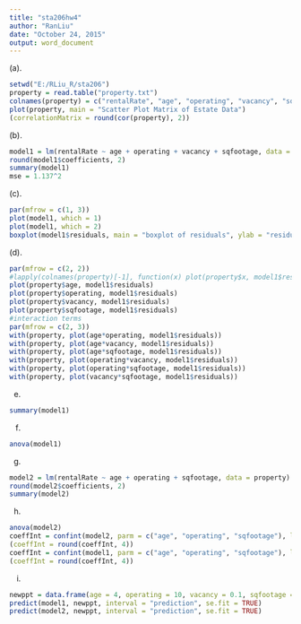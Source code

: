 ---
title: "sta206hw4"
author: "RanLiu"
date: "October 24, 2015"
output: word_document
---
(a). 
```{r, fig.width = 15, fig.height = 10}
setwd("E:/RLiu_R/sta206")
property = read.table("property.txt")
colnames(property) = c("rentalRate", "age", "operating", "vacancy", "sqfootage")
plot(property, main = "Scatter Plot Matrix of Estate Data")
(correlationMatrix = round(cor(property), 2))
```

(b).
```{r}
model1 = lm(rentalRate ~ age + operating + vacancy + sqfootage, data = property)
round(model1$coefficients, 2)
summary(model1)
mse = 1.137^2
```

(c).
```{r, fig.width = 15, fig.height = 10}
par(mfrow = c(1, 3))
plot(model1, which = 1)
plot(model1, which = 2)
boxplot(model1$residuals, main = "boxplot of residuals", ylab = "residuals value", xlab = "residuals")
```

(d).
```{r, fig.width = 15, fig.height = 10}
par(mfrow = c(2, 2))
#lapply(colnames(property)[-1], function(x) plot(property$x, model1$residuals))
plot(property$age, model1$residuals)
plot(property$operating, model1$residuals)
plot(property$vacancy, model1$residuals)
plot(property$sqfootage, model1$residuals)
#interaction terms
par(mfrow = c(2, 3))
with(property, plot(age*operating, model1$residuals))
with(property, plot(age*vacancy, model1$residuals))
with(property, plot(age*sqfootage, model1$residuals))
with(property, plot(operating*vacancy, model1$residuals))
with(property, plot(operating*sqfootage, model1$residuals))
with(property, plot(vacancy*sqfootage, model1$residuals))
```

(e)
```{r}
summary(model1)
```

(f)
```{r}
anova(model1)
```

(g)
```{r}
model2 = lm(rentalRate ~ age + operating + sqfootage, data = property)
round(model2$coefficients, 2)
summary(model2)
```

(h)
```{r}
anova(model2)
coeffInt = confint(model2, parm = c("age", "operating", "sqfootage"), level = 0.95)
(coeffInt = round(coeffInt, 4))
coeffInt = confint(model1, parm = c("age", "operating", "sqfootage"), level = 0.95)
(coeffInt = round(coeffInt, 4))
```

(i)
```{r}
newppt = data.frame(age = 4, operating = 10, vacancy = 0.1, sqfootage = 80000)
predict(model1, newppt, interval = "prediction", se.fit = TRUE)
predict(model2, newppt, interval = "prediction", se.fit = TRUE)
```


